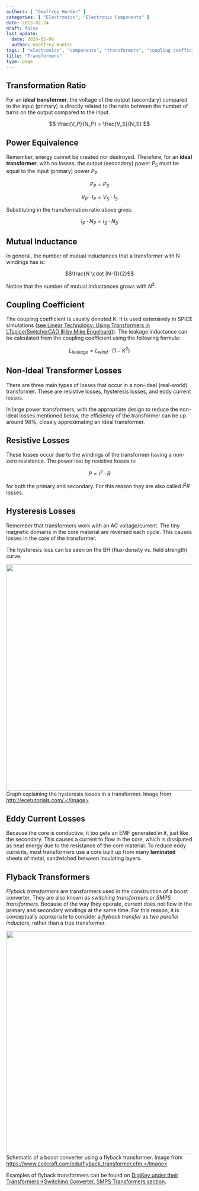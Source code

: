 ```yaml
---
authors: [ "Geoffrey Hunter" ]
categories: [ "Electronics", "Electronic Components" ]
date: 2013-02-24
draft: false
last_update:
  date: 2020-05-06
  author: Geoffrey Hunter
tags: [ "electronics", "components", "transformers", "coupling coefficients", "resistive losses", "hysteresis", "flyback transformers", "switching transformers", "SMPS transformers", "inductors" ]
title: "Transformers"
type: page
---
```



## Transformation Ratio

For an **ideal transformer**, the voltage of the output (secondary) compared to the input (primary) is directly related to the ratio between the number of turns on the output compared to the input.

$$ \frac{V_P}{N_P} = \frac{V_S}{N_S} $$

## Power Equivalence

Remember, energy cannot be created nor destroyed. Therefore, for an **ideal transformer**, with no losses, the output (secondary) power $P_S$ must be equal to the input (primary) power $P_P$.

$$ P_P = P_S $$

$$ V_P \cdot I_P = V_S \cdot I_S $$

Substituting in the transformation ratio above gives:

$$ I_P \cdot N_P = I_S \cdot N_S $$

## Mutual Inductance

In general, the number of mutual inductances that a transformer with N windings has is:

$$\frac{N \cdot (N-1)}{2}$$

Notice that the number of mutual inductances grows with $N^2$.

## Coupling Coefficient

The coupling coefficient is usually denoted K. It is used extensively in SPICE simulations ([see Linear Technology: Using Transformers in LTspice/SwitcherCAD III by Mike Engelhardt](http://cds.linear.com/docs/en/lt-journal/LTMag-V16N3-23-LTspice_Transformers-MikeEngelhardt.pdf)). The leakage inductance can be calculated from the coupling coefficient using the following formula:

$$L_{leakage} = L_{wind} \cdot (1 - K^2)$$

## Non-Ideal Transformer Losses

There are three main types of losses that occur in a non-ideal (real-world) transformer. These are resistive losses, hysteresis losses, and eddy current losses.

In large power transformers, with the appropriate design to reduce the non-ideal losses mentioned below, the efficiency of the transformer can be up around 98%, closely approximating an ideal transformer.

## Resistive Losses

These losses occur due to the windings of the transformer having a non-zero resistance. The power lost by resistive losses is:

$$ P = I^2 \cdot R $$

for both the primary and secondary. For this reason they are also called $I^2 R$ losses.

## Hysteresis Losses

Remember that transformers work with an AC voltage/current. The tiny magnetic domains in the core material are reversed each cycle. This causes losses in the core of the transformer.

The hysteresis loss can be seen on the BH (flux-density vs. field strength) curve.


<Image src={transformer_graph_explaining_hysteresis_losses} width="609px">Graph explaining the hysteresis losses in a transformer. Image from http://ecetutorials.com/.</Image>

## Eddy Current Losses

Because the core is conductive, it too gets an EMF generated in it, just like the secondary. This causes a current to flow in the core, which is dissipated as heat energy due to the resistance of the core material. To reduce eddy currents, most transformers use a core built up from many **laminated** sheets of metal, sandwiched between insulating layers.

## Flyback Transformers

_Flyback transformers_ are transformers used in the construction of a boost converter. They are also known as _switching transformers_ or _SMPS transformers_. Because of the way they operate, current does not flow in the primary and secondary windings at the same time. For this reason, it is conceptually appropriate to consider a _flyback transfer_ as _two parallel inductors_, rather than a true transformer. 


<Image src={typical_flyback_schematic} width="600px">Schematic of a boost converter using a flyback transformer. Image from https://www.coilcraft.com/edu/flyback_transformer.cfm.</Image>

Examples of flyback transformers can be found on [DigiKey under their Transformers->Switching Converter, SMPS Transformers section](https://www.digikey.com/products/en/transformers/switching-converter-smps-transformers/168).

 
